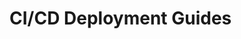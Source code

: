 

# CI/CD Deployment Guides

<GuidesGrid title="Recommended CI/CD Guides">
  <Guide
    href="/guides/deploying/github-actions"
    name="GitHub Actions"
    iconClassName={
      'fill-zinc-700/50 dark:fill-white/40 dark:group-hover:fill-primary-300/60'
    }
    customIcon={FaGithub}
    description="Use GitHub Actions to deploy your Nitric application."
  />
  <Guide
    href="/guides/deploying/gitlab-ci"
    name="GitLab Actions"
    iconClassName={
      'fill-zinc-700/50 dark:fill-white/40 dark:group-hover:fill-primary-300/60'
    }
    customIcon={FaGitlab}
    description="Use GitLab CI to deploy your Nitric application."
  />
  <Guide
    href="/guides/deploying/azure-pipelines"
    name="Azure Pipelines"
    iconClassName={
      'fill-zinc-700/50 dark:fill-white/40 dark:group-hover:fill-primary-300/60'
    }
    customIcon={SiAzurepipelines}
    description="Use Azure Pipelines to deploy your Nitric application."
  />
  <Guide
    href="/guides/deploying/google-cloud-build"
    name="Google Cloud Build"
    iconClassName={
      'fill-zinc-700/50 dark:fill-white/40 dark:group-hover:fill-primary-300/60'
    }
    customIcon={SiGooglecloud}
    description="Use Google Cloud Build to deploy your Nitric application."
  />
</GuidesGrid>
